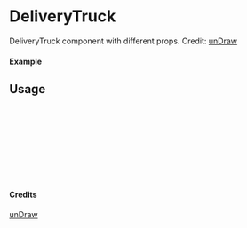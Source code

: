
<Meta of={DeliveryTruck} title="unDraw/DeliveryTruck" />

# DeliveryTruck

DeliveryTruck component with different props.
Credit: [unDraw](https://undraw.co/illustrations)

#### Example

<Canvas of={DeliveryTruck.Primary} />

## Usage

```ts
import { DeliveryTruck } from "yadl-ui";

const Example = () => {
  return (
      <DeliveryTruck />
  );
};

export default Example;
```

#### Credits
[unDraw](https://undraw.co/illustrations)
